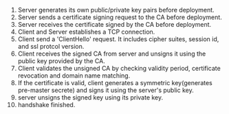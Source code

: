 1. Server generates its own public/private key pairs before deployment.
2. Server sends a certificate signing request to the CA before deployment.
3. Server receives the certificate signed by the CA before deployment.
4. Client and Server establishes a TCP connection.
5. Client send a 'ClientHello' request. It includes cipher suites, session id, and ssl protcol version.
4. Client receives the signed CA from server and unsigns it using the public key provided by the CA.
5. Client validates the unsigned CA by checking validity period, certificate revocation and domain name matching.
6. If the certificate is valid, client generates a symmetric key(generates pre-master secrete) and signs it using the server's public key.
7. server unsigns the signed key using its private key.
8. handshake finished.

